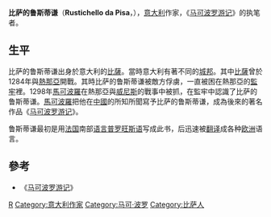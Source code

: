 {{unreferenced|time=2008-12-16}}

'''比萨的鲁斯蒂谦'''（'''Rustichello da Pisa'''，{{bd|？||？||}}），[[意大利|意大利]]作家，《[[马可波罗游记|马可波罗游记]]》的执笔者。

==生平==
比萨的鲁斯蒂谦出身於意大利的[[比薩|比薩]]。當時意大利有著不同的[[城邦|城邦]]。其中[[比薩|比薩]]曾於1284年與[[熱那亞|熱那亞]]開戰。其時比萨的鲁斯蒂谦被敵方俘虜，一直被困在熱那亞的[[監牢|監牢]]裡。1298年[[馬可波羅|馬可波羅]]在熱那亞與[[威尼斯|威尼斯]]的戰事中被抓，在監牢中認識了比萨的鲁斯蒂谦。[[馬可波羅|馬可波羅]]把他在[[中國|中國]]的所知所聞寫予比萨的鲁斯蒂谦，成為後來的著名作品《[[马可波罗游记|马可波罗游记]]》。

鲁斯蒂谦最初是用[[法国|法国]]南部[[语言|语言]][[普罗旺斯语|普罗旺斯语]]写成此书，后迅速被[[翻译|翻译]]成各种[[欧洲|欧洲]]语言。
==參考==
* 《[[马可波罗游记|马可波罗游记]]》

{{Italy-bio-stub}}
{{Authority control}}

{{DEFAULTSORT:Pisa, Rustichello da}}
[[Category:汉学|R]]
[[Category:意大利作家|Category:意大利作家]]
[[Category:马可·波罗|Category:马可·波罗]]
[[Category:比萨人|Category:比萨人]]